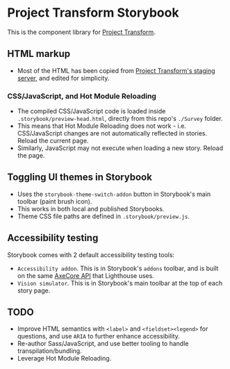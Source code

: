 
<Meta title="Introduction" />

# Project Transform Storybook
This is the component library for [Project Transform](https://zeroheight.com/61aada3a1/p/264eaa-project-transform).

## HTML markup
- Most of the HTML has been copied from [Project Transform's staging server](https://online-stg.ipsosinteractive.com/mrIWeb/mrIWeb.dll?I.Project=S20223280&i.test=1), and edited for simplicity.

### CSS/JavaScript, and Hot Module Reloading
- The compiled CSS/JavaScript code is loaded inside `.storybook/preview-head.html`, directly from this repo's `./Survey` folder.
- This means that Hot Module Reloading does not work - i.e. CSS/JavaScript changes are not automatically reflected in stories. Reload the current page.
- Similarly, JavaScript may not execute when loading a new story. Reload the page.

## Toggling UI themes in Storybook
- Uses the `storybook-theme-switch-addon` button in Storybook's main toolbar (paint brush icon).
- This works in both local and published Storybooks.
- Theme CSS file paths are defined in `.storybook/preview.js`.

## Accessibility testing
Storybook comes with 2 default accessibility testing tools:
- `Accessibility addon`. This is in Storybook's `addons` toolbar, and is built on the same [AxeCore API](https://www.deque.com/axe/) that Lighthouse uses.
- `Vision simulator`. This is in Storybook's main toolbar at the top of each story page.

## TODO
- Improve HTML semantics with `<label>` and `<fieldset><legend>` for questions, and use `ARIA` to further enhance accessibility.
- Re-author Sass/JavaScript, and use better tooling to handle transpilation/bundling.
- Leverage Hot Module Reloading.
